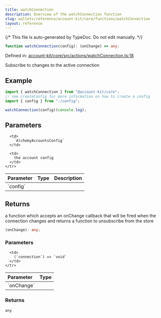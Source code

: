 ```yaml
---
title: watchConnection
description: Overview of the watchConnection function
slug: wallets/reference/account-kit/core/functions/watchConnection
layout: reference
---
```


{/* This file is auto-generated by TypeDoc. Do not edit manually. */}

```ts
function watchConnection(config): (onChange) => any;
```

Defined in: [account-kit/core/src/actions/watchConnection.ts:18](https://github.com/alchemyplatform/aa-sdk/blob/c1a84188d03473acac2fdb49fb7cd7fdba73169b/account-kit/core/src/actions/watchConnection.ts#L18)

Subscribe to changes to the active connection

## Example

```ts
import { watchConnection } from "@account-kit/core";
// see createConfig for more information on how to create a config
import { config } from "./config";

watchConnection(config)(console.log);
```

## Parameters

<table>
  <thead>
    <tr>
      <th align="left">Parameter</th>
      <th align="left">Type</th>
      <th align="left">Description</th>
    </tr>
  </thead>

  <tbody>
    <tr>
      <td>
        `config`
      </td>

      <td>
        `AlchemyAccountsConfig`
      </td>

      <td>
        the account config
      </td>
    </tr>

  </tbody>
</table>

## Returns

a function which accepts an onChange callback that will be fired when the connection changes and returns a function to unsubscribe from the store

```ts
(onChange): any;
```

### Parameters

<table>
  <thead>
    <tr>
      <th align="left">Parameter</th>
      <th align="left">Type</th>
    </tr>
  </thead>

  <tbody>
    <tr>
      <td>
        `onChange`
      </td>

      <td>
        (`connection`) => `void`
      </td>
    </tr>

  </tbody>
</table>

### Returns

`any`
